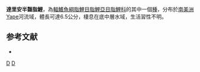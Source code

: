 {{Speciesbox 
| taxon = Hemibrycon dariensis
| status = NE
| status_system = IUCN3.1
| authority =  [[Meek|Meek]] & [[Hildebrand|Hildebrand]], 1916
| synonyms = 
}}
'''達里安半齧脂鯉'''，為[[輻鰭魚綱|輻鰭魚綱]][[脂鯉目|脂鯉目]][[脂鯉亞目|脂鯉亞目]][[脂鯉科|脂鯉科]]的其中一個[[種|種]]，分布於[[南美洲|南美洲]]Yape河流域，體長可達6.5公分，棲息在底中層水域，生活習性不明。

==参考文献==
{{refbegin}}
*{{FishBase_species|genus=Hemibrycon|species=dariensis|year=2014|month=1}}
{{refend}}

{{Taxonbar|from=Q5587959}}

[[Category:半齧脂鯉屬|D]]
[[Category:1916年描述的鱼类|D]]


{{魚類小作品}}